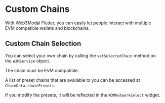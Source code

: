 # Custom Chains

With Web3Modal Flutter, you can easily let people interact with multiple EVM compatible wallets and blockchains.

## Custom Chain Selection

You can select your own chain by calling the `setSelectedChain` method on the `W3MService` object.

The chain must be EVM compatible.

A list of preset chains that are available to you can be accessed at `ChainData.chainPresets`.

If you modify the presets, it will be reflected in the `W3MNetworkSelect` widget.